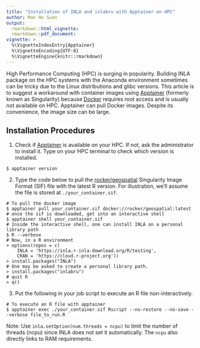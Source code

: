 ```yaml
---
title: "Installation of INLA and inlabru with Apptainer on HPC"
author: Man Ho Suen
output:
  rmarkdown::html_vignette:
  rmarkdown::pdf_document:
vignette: >
  %\VignetteIndexEntry{Apptainer}
  %\VignetteEncoding{UTF-8}
  %\VignetteEngine{knitr::rmarkdown}
---
```

High Performance Computing (HPC) is surging in popularity. Building INLA package
on the HPC systems with the Anaconda environment sometimes can be tricky due to 
the Linux distributions and glibc versions. This article is to suggest a 
workaround with container images using [Apptainer](https://apptainer.org/)
(formerly known as Singularity) because [Docker](https://www.docker.com/) 
requires root access and is usually not available on HPC. Apptainer can pull 
Docker images. Despite its convenience, the image size can be large. 

## Installation Procedures 

1. Check if [Apptainer](https://apptainer.org/docs/user/main/cli/apptainer_version.html)
   is available on your HPC. If not, ask the administrator to install it. Type 
   on your HPC terminal to check which version is installed. 
```shell
$ apptainer version
```

2. Type the code below to pull the 
[rocker/geospatial](https://rocker-project.org/images/versioned/rstudio.html) 
Singularity Image Format (SIF) file with the latest R version.
For illustration, we'll assume the file is stored at `./your_container.sif`.

```shell
# To pull the docker image 
$ apptainer pull your_container.sif docker://rocker/geospatial:latest
# once the sif is downloaded, get into an interactive shell 
$ apptainer shell your_container.sif
# Inside the interactive shell, one can install INLA on a personal library path
$ R --verbose 
# Now, in a R environment
> options(repos = c(
    INLA = 'https://inla.r-inla-download.org/R/testing',
    CRAN = 'https://cloud.r-project.org'))
> install.packages("INLA") 
# One may be asked to create a personal library path.
> install.packages("inlabru") 
# quit R
> q()
```

3. Put the following in your job script to execute an R file non-interactively.

```shell
# To execute an R file with apptainer
$ apptainer exec ./your_container.sif Rscript --no-restore --no-save --verbose file_to_run.R
```

Note: Use `inla.setOption(num.threads = ncpu)` to limit the number of threads (ncpu) 
since INLA does not set it automatically. The `ncpu` also directly links to RAM 
requirements.

